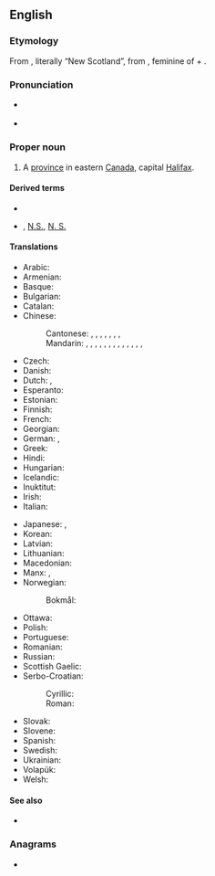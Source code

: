 ==English==
{{wikipedia}}

===Etymology===
From {{etyl|la|en}}, literally “New Scotland”, from {{m|la|nova}}, feminine of {{m|la|novus||new}} + {{m|la|Scōtia||Scotland}}.

===Pronunciation===
* {{a|Canada|GA}} {{IPA|/ˌnoʊ.və ˈskoʊ.ʃə/|lang=en}}
* {{a|RP}} {{IPA|/ˌnəʊ.və ˈskəʊ.ʃə/|lang=en}}

===Proper noun===
{{en-propn|head=Nova Scotia}}

# A [[province]] in eastern [[Canada]], capital [[Halifax]].

====Derived terms====
* {{l|en|Nova Scotian}}
* {{l|en|NS}}, [[N.S.]], [[N. S.]] {{qualifier|abbreviation}}

====Translations====
{{trans-top|province in eastern Canada}}
* Arabic: {{t|ar|نُوفَا سْكُوتْيَا|f}}
* Armenian: {{t|hy|Նոր Շոտլանդիա}}
* Basque: {{t|eu|Eskozia Berria}}
* Bulgarian: {{t|bg|Нова Скотия|f}}
* Catalan: {{t|ca|Nova Escòcia|f}}
* Chinese:
*: Cantonese: {{t|yue|諾華斯高沙|sc=Hani}}, {{t|yue|诺华斯高沙|tr=nok6 waa4 si1 gou1 saa1|sc=Hani}}, {{t|yue|諾華斯高沙省|sc=Hani}}, {{t|yue|诺华斯高沙省|tr=nok6 waa4 si1 gou1 saa1 saang2|sc=Hani}}, {{t|yue|斯高沙|tr=si1 gou1 saa1|sc=Hani}}, {{t|yue|斯高沙省|tr=si1 gou1 saa1 saang2|sc=Hani}}, {{t|yue|新斯高沙|tr=san1 si1 gou1 saa1|sc=Hani}}, {{t|yue|新斯高沙省|tr=san1 si1 gou1 saa1 saang2|sc=Hani}}
*: Mandarin: {{t+|cmn|新斯科舍|tr=Xīn Sīkēshě|sc=Hani}}, {{t|cmn|新斯科舍省|tr=Xīn Sīkēshě Shěng|sc=Hani}}, {{t|cmn|新斯科細亞|sc=Hani}}, {{t|cmn|新斯科细亚|tr=Xīn Sīkēxìyà|sc=Hani}}, {{t|cmn|新斯科細亞省|sc=Hani}}, {{t|cmn|新斯科细亚省|tr=Xīn Sīkēxìyà Shěng|sc=Hani}}, {{t|cmn|諾華斯高沙|sc=Hani}}, {{t|cmn|诺华斯高沙|tr=Nuòhuá Sīgāoshā|sc=Hani}}, {{t|cmn|諾華斯高沙省|sc=Hani}}, {{t|cmn|诺华斯高沙省|tr=Nuòhuá Sīgāoshā Shěng|sc=Hani}}, {{t|cmn|斯高沙|tr=Sīgāoshā|sc=Hani}}, {{t|cmn|斯高沙省|tr=Sīgāoshā Shěng|sc=Hani}}, {{t|cmn|新斯高沙|tr=Xīn Sīgāoshā|sc=Hani}}, {{t|cmn|新斯高沙省|tr=Xīn Sīgāoshā Shěng|sc=Hani}}
* Czech: {{t+|cs|Nové Skotsko|n}}
* Danish: {{t|da|Nova Scotia}}
* Dutch: {{t|nl|Nova Scotia}}, {{t|nl|Nieuw-Schotland}}
* Esperanto: {{t|eo|Nov-Skotio}}
* Estonian: {{t|et|Nova Scotia}}
* Finnish: {{t+|fi|Nova Scotia}}
* French: {{t+|fr|Nouvelle-Écosse|f}}
* Georgian: {{t|ka|ახალი შოტლანდია}}
* German: {{t+|de|Neuschottland|n}}, {{t+|de|Nova Scotia|n}}
* Greek: {{t|el|Νέα Σκωτία|f}}
* Hindi: {{t-needed|hi}}
* Hungarian: {{t+|hu|Új-Skócia}}
* Icelandic: {{t|is|Nýja-Skotland|n}}
* Inuktitut: {{t|iu|ᓅᕙᓯᑰᓴ|sc=Cans}}
* Irish: {{t|ga|Albain Nua|f}}
* Italian: {{t+|it|Nuova Scozia|f}}
{{trans-mid}}
* Japanese: {{t|ja|ノバスコシア|tr=Nobasukoshia}}, {{t|ja|ノバスコシア州|tr=Nobasukoshia-shū}}
* Korean: {{t|ko|노바스코샤|tr=Nobaseukosya}}
* Latvian: {{t|lv|Jaunskotija|f}}
* Lithuanian: {{t|lt|Naujoji Škotija|f}}
* Macedonian: {{t|mk|Нова Шкотска|f|tr=Nóva Škótska}}
* Manx: {{t|gv|Nalbin Noa|f}}, {{t|gv|Albin Noa|f|alt=Yn Albin Noa}}
* Norwegian:
*: Bokmål: {{t|nb|Nova Scotia}}
* Ottawa: {{t|otw|Miijmaawki}}
* Polish: {{t+|pl|Nowa Szkocja|f}}
* Portuguese: {{t+|pt|Nova Escócia|f}}
* Romanian: {{t|ro|Noua Scoție|f}}
* Russian: {{t+|ru|Но́вая Шотла́ндия|f}}
* Scottish Gaelic: {{t|gd|Alba Nuadh|f}}
* Serbo-Croatian:
*: Cyrillic: {{t|sh|Нова Шкотска|f}}
*: Roman: {{t|sh|Nova Škotska|f}}
* Slovak: {{t|sk|Nové Škótsko|n}}
* Slovene: {{t+|sl|Nova Škotska|f}}
* Spanish: {{t|es|Nueva Escocia|f}}
* Swedish: {{t+|sv|Nova Scotia}}
* Ukrainian: {{t|uk|Нова Шотландія|f}}
* Volapük: {{t+|vo|Nula-Skotän}}
* Welsh: {{t|cy|Nofa Scotia|m|f}}
{{trans-bottom}}

====See also====
* {{l|en|Appendix:Place names in Nova Scotia}}

{{topics|en|Nova Scotia|Provinces of Canada}}

===Anagrams===
* {{anagrams|en|a=aacinoostv|avocations}}